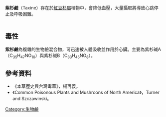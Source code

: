 '''紫杉鹼'''（Taxine）存在於[[紅豆杉屬|紅豆杉屬]]植物中，會降低血壓，大量攝取將導致心跳停止及呼吸困難。
<br><br>

== 毒性 ==
'''紫杉鹼'''為複雜的生物鹼混合物，可迅速被人體吸收並作用於心臟。主要為紫杉碱A（C<sub>35</sub>H<sub>47</sub>NO<sub>10</sub>）與紫杉碱B（C<sub>33</sub>H<sub>45</sub>NO<sub>8</sub>）。

== 參考資料 ==
* 《本草歷史與台灣毒草》，楊再義。
* 《Common Poisonous Plants and Mushroons of North America》，Turner and Szczawinski。

[[Category:生物鹼|Category:生物鹼]]